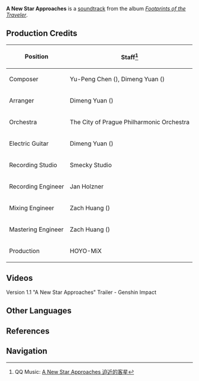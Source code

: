 {{About|the soundtrack|the third act in [[Chapter I]] of the [[Archon Quests]]|A New Star Approaches}}
{{Soundtrack Infobox
|title          = A New Star Approaches
|image          = Footprints of the Traveler.png
|album          = Footprints of the Traveler
|disc           =
|number         = 01
|featured       =
|featured2      =
|featured3      =
|featured_disc  =
|featured_disc2 =
|featured_disc3 =
|youtube_id     = ZCArFXlIxJA
|spotify_id     = 3RfVKiTJp3xCmYgxQbK3Rt
|played_in      = Version Trailer
|during         = [https://youtu.be/kTeoJLD8U0Y Version 1.1 "A New Star Approaches" Trailer]
|domain         =
|previous       =
|next           = The Chalk Prince and the Dragon (Soundtrack)
}}
'''A New Star Approaches''' is a [[soundtrack]] from the album ''[[Footprints of the Traveler]]''.

==Production Credits==
{| class="wikitable" style="text-align:left; height:0.5em"
! Position
! Staff<ref>QQ Music: [https://y.qq.com/n/ryqq/songDetail/000d0cQG3h03sk A New Star Approaches 迫近的客星]</ref>
|-
! Composer
| Yu-Peng Chen ({{zh|陈致逸}}), Dimeng Yuan ({{zh|苑迪萌}})
|-
! Arranger
| Dimeng Yuan ({{zh|苑迪萌}})
|-
! Orchestra
| The City of Prague Philharmonic Orchestra
|-
! Electric Guitar
| Dimeng Yuan ({{zh|苑迪萌}})
|-
! Recording Studio
| Smecky Studio
|-
! Recording Engineer
| Jan Holzner
|-
! Mixing Engineer
| Zach Huang ({{zh|黄巍}})
|-
! Mastering Engineer
| Zach Huang ({{zh|黄巍}})
|-
! Production
| HOYO-MiX
|}

==Videos==
<gallery hideaddbutton="true" captionalign="center">
Version 1.1 "A New Star Approaches" Trailer - Genshin Impact
</gallery>
<!--
==Trivia==
-->
==Other Languages==
{{Transclude|Version/1.1|Other Languages}}

==References==
{{Reflist}}

==Navigation==
{{Soundtrack Navbox|Footprints of the Traveler}}